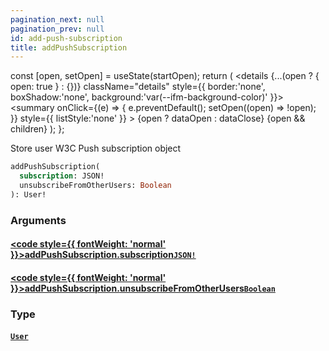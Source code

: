```yaml
---
pagination_next: null
pagination_prev: null
id: add-push-subscription
title: addPushSubscription
---
```









  const [open, setOpen] = useState(startOpen);
  return (
    <details {...(open ? { open: true } : {})} className="details" style={{ border:'none', boxShadow:'none', background:'var(--ifm-background-color)' }}>
      <summary
        onClick={(e) => {
          e.preventDefault();
          setOpen((open) => !open);
        }}
        style={{ listStyle:'none' }}
      >
      {open ? dataOpen : dataClose}
      </summary>
      {open && children}
    </details>
  );
};








Store user W3C Push subscription object


```graphql
addPushSubscription(
  subscription: JSON!
  unsubscribeFromOtherUsers: Boolean
): User!
```




### Arguments

#### [<code style={{ fontWeight: 'normal' }}>addPushSubscription.<b>subscription</b></code>](#)<Bullet />[`JSON!`](/schema/types/scalars/json.mdx) <Badge class="badge badge--secondary" text="non-null"/> <Badge class="badge badge--secondary" text="scalar"/> 



#### [<code style={{ fontWeight: 'normal' }}>addPushSubscription.<b>unsubscribeFromOtherUsers</b></code>](#)<Bullet />[`Boolean`](/schema/types/scalars/boolean.mdx) <Badge class="badge badge--secondary" text="scalar"/> 



### Type

#### [`User`](/schema/types/objects/user.mdx) <Badge class="badge badge--secondary" text="object"/> 








